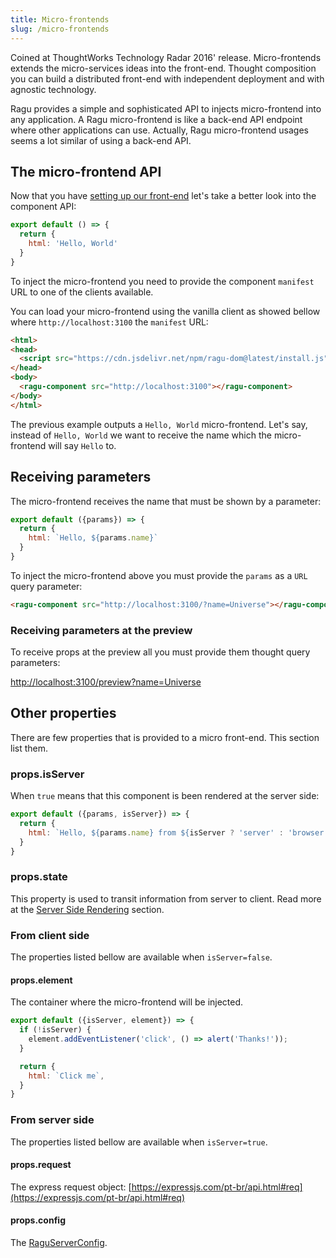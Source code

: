 ```yaml
---
title: Micro-frontends
slug: /micro-frontends
---
```


Coined at ThoughtWorks Technology Radar 2016' release. Micro-frontends extends the micro-services ideas into the
front-end. Thought composition you can build a distributed front-end with independent deployment and with agnostic
technology.

Ragu provides a simple and sophisticated API to injects micro-frontend into any application. A Ragu micro-frontend is
like a back-end API endpoint where other applications can use. Actually, Ragu micro-frontend usages seems a lot similar
of using a back-end API.

## The micro-frontend API

Now that you have [setting up our front-end](/docs/setup) let's take a better look into the component API:

```javascript title="my-mfe.js"
export default () => {
  return {
    html: 'Hello, World'
  }
}
```

To inject the micro-frontend you need to provide the component `manifest` URL to one of the clients available.

You can load your micro-frontend using the vanilla client as showed bellow where `http://localhost:3100`
the `manifest` URL:

```html
<html>
<head>
  <script src="https://cdn.jsdelivr.net/npm/ragu-dom@latest/install.js" crossorigin="anonymous"></script>
</head>
<body>
  <ragu-component src="http://localhost:3100"></ragu-component>
</body>
</html>
```

The previous example outputs a `Hello, World` micro-frontend. Let's say, instead of
`Hello, World` we want to receive the name which the micro-frontend will say `Hello` to.

## Receiving parameters

The micro-frontend receives the name that must be shown by a parameter:

```javascript title="my-mfe.js"
export default ({params}) => {
  return {
    html: `Hello, ${params.name}`
  }
}
```

To inject the micro-frontend above you must provide the `params` as a `URL` query parameter:

```html
<ragu-component src="http://localhost:3100/?name=Universe"></ragu-component>
```

### Receiving parameters at the preview

To receive props at the preview all you must provide them thought query parameters:

[http://localhost:3100/preview?name=Universe](http://localhost:3100/preview?name=Universe)

## Other properties

There are few properties that is provided to a micro front-end. This section list them.

### props.isServer

When `true` means that this component is been rendered at the server side:

```javascript title="my-mfe.js"
export default ({params, isServer}) => {
  return {
    html: `Hello, ${params.name} from ${isServer ? 'server' : 'browser'}`
  }
}
```


### props.state

This property is used to transit information from server to client. Read more at the
[Server Side Rendering](/docs/server-side-rendering#the-state-file) section.

### From client side

The properties listed bellow are available when `isServer=false`.

#### props.element

The container where the micro-frontend will be injected.

```javascript title="my-mfe.js"
export default ({isServer, element}) => {
  if (!isServer) {
    element.addEventListener('click', () => alert('Thanks!'));
  }

  return {
    html: `Click me`,
  }
}
```

### From server side

The properties listed bellow are available when `isServer=true`.

#### props.request

The express request object: [https://expressjs.com/pt-br/api.html#req](https://expressjs.com/pt-br/api.html#req)

#### props.config

The [RaguServerConfig](https://github.com/ragu-framework/ragu/blob/main/ragu-server/src/config.ts#L34).
